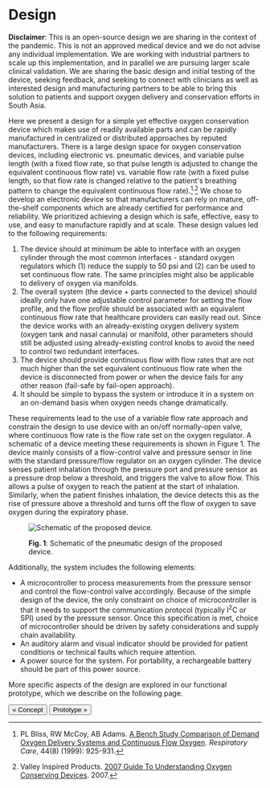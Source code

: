 
# Design

**Disclaimer**: This is an open-source design we are sharing in the context of the pandemic. This is not an approved medical device and we do not advise any individual implementation. We are working with industrial partners to scale up this implementation, and in parallel we are pursuing larger scale clinical validation. We are sharing the basic design and initial testing of the device, seeking feedback, and seeking to connect with clinicians as well as interested design and manufacturing partners to be able to bring this solution to patients and support oxygen delivery and conservation efforts in South Asia.

Here we present a design for a simple yet effective oxygen conservation device which makes use of readily available parts and can be rapidly manufactured in centralized or distributed approaches by reputed manufacturers. There is a large design space for oxygen conservation devices, including electronic vs. pneumatic devices, and variable pulse length (with a fixed flow rate, so that pulse length is adjusted to change the equivalent continuous flow rate) vs. variable flow rate (with a fixed pulse length, so that flow rate is changed relative to the patient's breathing pattern to change the equivalent continuous flow rate).[^bliss]<sup>,</sup>[^vip] We chose to develop an electronic device so that manufacturers can rely on mature, off-the-shelf components which are already certified for performance and reliability. We prioritized achieving a design which is safe, effective, easy to use, and easy to manufacture rapidly and at scale. These design values led to the following requirements:

1. The device should at minimum be able to interface with an oxygen cylinder through the most common interfaces - standard oxygen regulators which (1) reduce the supply to 50 psi and (2) can be used to set continuous flow rate. The same principles might also be applicable to delivery of oxygen via manifolds.
2. The overall system (the device + parts connected to the device) should ideally only have one adjustable control parameter for setting the flow profile, and the flow profile should be associated with an equivalent continuous flow rate that healthcare providers can easily read out. Since the device works with an already-existing oxygen delivery system (oxygen tank and nasal cannula) or manifold, other parameters should still be adjusted using already-existing control knobs to avoid the need to control two redundant interfaces.
3. The device should provide continuous flow with flow rates that are not much higher than the set equivalent continuous flow rate when the device is disconnected from power or when the device fails for any other reason (fail-safe by fail-open approach).
4. It should be simple to bypass the system or introduce it in a system on an on-demand basis when oxygen needs change dramatically.

These requirements lead to the use of a variable flow rate approach and constrain the design to use  device with an on/off normally-open valve, where continuous flow rate is the flow rate set on the oxygen regulator. A schematic of a device meeting these requirements is shown in Figure 1. The device mainly consists of a flow-control valve and pressure sensor in line with the standard pressure/flow regulator on an oxygen cylinder. The device senses patient inhalation through the pressure port and pressure sensor as a pressure drop below a threshold, and triggers the valve to allow flow. This allows a pulse of oxygen to reach the patient at the start of inhalation. Similarly, when the patient finishes inhalation, the device detects this as the rise of pressure above a threshold and turns off the flow of oxygen to save oxygen during the expiratory phase.

<figure>

![Schematic of the proposed device.](/uploads/overall-schematic.jpg)

<figcaption>

**Fig. 1**: Schematic of the pneumatic design of the proposed device.

</figcaption>
</figure>


Additionally, the system includes the following elements:

- A microcontroller to process measurements from the pressure sensor and control the flow-control valve accordingly. Because of the simple design of the device, the only constraint on choice of microcontroller is that it needs to support the communication protocol (typically I<sup>2</sup>C or SPI) used by the pressure sensor. Once this specification is met, choice of microcontroller should be driven by safety considerations and supply chain availability.
- An auditory alarm and visual indicator should be provided for patient conditions or technical faults which require attention.
- A power source for the system. For portability, a rechargeable battery should be part of this power source.

More specific aspects of the design are explored in our functional prototype, which we describe on the following page.

[<Button>&laquo; Concept</Button>](concept) [<Button>Prototype &raquo;</Button>](prototype)

[^bliss]: PL Bliss, RW McCoy, AB Adams. [A Bench Study Comparison of Demand Oxygen Delivery Systems and Continuous Flow Oxygen](https://www.oxypoint.eu/sites/default/files/content-files/TECH%201%20-%20Comparison%20of%20Demand%20Oxygen%20Delivery%20Systems%20and%20Continuous%20Flow%20Oxygen.pdf). _Respiratory Care_, 44(8) (1999): 925-931.

[^vip]: Valley Inspired Products. [2007 Guide To Understanding Oxygen Conserving Devices](http://www.inspiredrc.com/images/documents/OCD2007.pdf). 2007.
